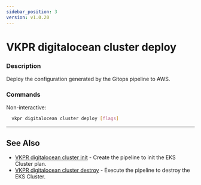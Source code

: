 ```yaml
---
sidebar_position: 3
version: v1.0.20
---
```


# VKPR digitalocean cluster deploy

### Description

Deploy the configuration generated by the Gitops pipeline to AWS.

### Commands

Non-interactive:

```bash
  vkpr digitalocean cluster deploy [flags]
```

---

## See Also

- [VKPR digitalocean cluster init](/docs/commands/digitalocean/cluster/init) - Create the pipeline to init the EKS Cluster plan.
- [VKPR digitalocean cluster destroy](/docs/commands/digitalocean/cluster/destroy) - Execute the pipeline to destroy the EKS Cluster.
